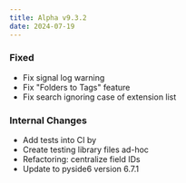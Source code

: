 ```yaml
---
title: Alpha v9.3.2
date: 2024-07-19
---
```


### Fixed
- Fix signal log warning
- Fix "Folders to Tags" feature
- Fix search ignoring case of extension list

### Internal Changes
- Add tests into CI by
- Create testing library files ad-hoc
- Refactoring: centralize field IDs
- Update to pyside6 version 6.7.1